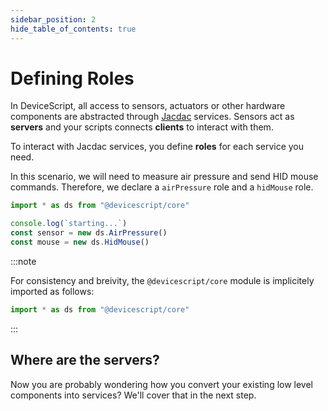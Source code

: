 ```yaml
---
sidebar_position: 2
hide_table_of_contents: true
---
```


# Defining Roles

In DeviceScript, all access to sensors, actuators or other hardware components are abstracted through [Jacdac](https://aka.ms/jacdac) services. Sensors act as **servers** and your scripts connects **clients** to interact with them.

To interact with Jacdac services, you define **roles** for each service you need.

In this scenario, we will need to measure air pressure and send HID mouse commands. Therefore, we declare a `airPressure` role and a `hidMouse` role.

```ts edit
import * as ds from "@devicescript/core"

console.log(`starting...`)
const sensor = new ds.AirPressure()
const mouse = new ds.HidMouse()
```

:::note

For consistency and breivity, the `@devicescript/core` module
is implicitely imported as follows:

```ts skip no-run
import * as ds from "@devicescript/core"
```

:::

## Where are the servers?

Now you are probably wondering how you convert your existing low level components into services? We'll cover that in the next step.
